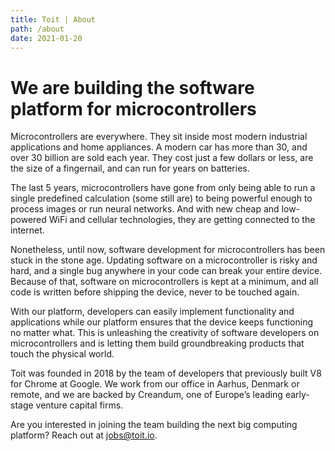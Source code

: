 ```yaml
---
title: Toit | About
path: /about
date: 2021-01-20
---
```



<HorizontalBlock theme={whiteBlueTheme}>
  <HorizontalBlockItem single>

# We are building the software platform for microcontrollers

  </HorizontalBlockItem>
  <HorizontalBlockItem>

Microcontrollers are everywhere. They sit inside most modern industrial
applications and home appliances. A modern car has more than 30, and over 30
billion are sold each year. They cost just a few dollars or less, are the size
of a fingernail, and can run for years on batteries.

The last 5 years, microcontrollers have gone from only being able to run a
single predefined calculation (some still are) to being powerful enough to
process images or run neural networks. And with new cheap and low-powered WiFi
and cellular technologies, they are getting connected to the internet.

Nonetheless, until now, software development for microcontrollers has been stuck
in the stone age. Updating software on a microcontroller is risky and hard, and
a single bug anywhere in your code can break your entire device. Because of
that, software on microcontrollers is kept at a minimum, and all code is written
before shipping the device, never to be touched again.

  </HorizontalBlockItem>
  <HorizontalBlockItem>

With our platform, developers can easily implement functionality and
applications while our platform ensures that the device keeps functioning no
matter what. This is unleashing the creativity of software developers on
microcontrollers and is letting them build groundbreaking products that touch
the physical world.

Toit was founded in 2018 by the team of developers that previously built V8 for
Chrome at Google. We work from our office in Aarhus, Denmark or remote, and we
are backed by Creandum, one of Europe’s leading early-stage venture capital
firms.

Are you interested in joining the team building the next big computing platform?
Reach out at jobs@toit.io.

  </HorizontalBlockItem>
</HorizontalBlock>
